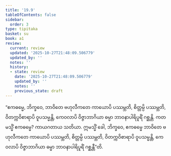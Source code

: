 ```yaml
---
title: '19.9'
tableOfContents: false
sidebar:
  order: 3
type: tipitaka
basket: su
book: a1
review:
  current: review
  updated: '2025-10-27T21:48:09.506779'
  updated_by: ''
  notes: ''
  history:
  - state: review
    date: '2025-10-27T21:48:09.506779'
    updated_by: ''
    notes: ''
    previous_state: draft
---
```



<ReviewStatus review={frontmatter.review} showDetails={true} />

<HypothesisAnnotation frontmatter={frontmatter} />

<DynamicBreadcrumb />

<Division number="571" book="a1" e="ch" v="15" p="45">

<Paragraph number="460" book="a1">
“ဧကဓမ္မေ, ဘိက္ခဝေ, ဘာဝိတေ ဗဟုလီကတေ ကာယောပိ ပဿမ္ဘတိ, စိတ္တမ္ပိ ပဿမ္ဘတိ, ဝိတက္ကဝိစာရာပိ ဝူပသမ္မန္တိ, ကေဝလာပိ ဝိဇ္ဇာဘာဂိယာ ဓမ္မာ ဘာဝနာပါရိပူရိံ ဂစ္ဆန္တိ. ကတမသ္မိံ ဧကဓမ္မေ? ကာယဂတာယ သတိယာ. ဣမသ္မိံ ခေါ, ဘိက္ခဝေ, ဧကဓမ္မေ ဘာဝိတေ ဗဟုလီကတေ ကာယောပိ ပဿမ္ဘတိ, စိတ္တမ္ပိ ပဿမ္ဘတိ, ဝိတက္ကဝိစာရာပိ ဝူပသမ္မန္တိ, ကေဝလာပိ ဝိဇ္ဇာဘာဂိယာ ဓမ္မာ ဘာဝနာပါရိပူရိံ ဂစ္ဆန္တီ”တိ.
</Paragraph>
</Division>